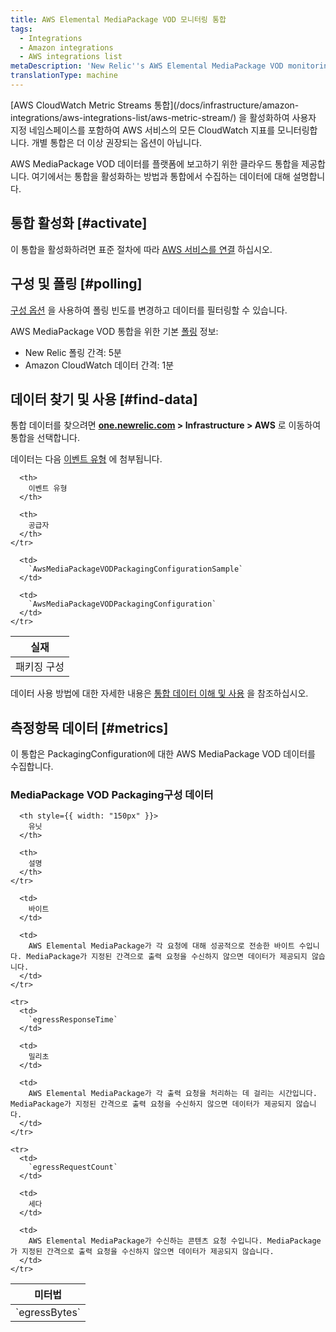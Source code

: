 ```yaml
---
title: AWS Elemental MediaPackage VOD 모니터링 통합
tags:
  - Integrations
  - Amazon integrations
  - AWS integrations list
metaDescription: 'New Relic''s AWS Elemental MediaPackage VOD monitoring integration: the data it reports and how to enable it.'
translationType: machine
---
```


<Callout variant="important">
  [AWS CloudWatch Metric Streams 통합](/docs/infrastructure/amazon-integrations/aws-integrations-list/aws-metric-stream/) 을 활성화하여 사용자 지정 네임스페이스를 포함하여 AWS 서비스의 모든 CloudWatch 지표를 모니터링합니다. 개별 통합은 더 이상 권장되는 옵션이 아닙니다.
</Callout>

AWS MediaPackage VOD 데이터를 플랫폼에 보고하기 위한 클라우드 통합을 제공합니다. 여기에서는 통합을 활성화하는 방법과 통합에서 수집하는 데이터에 대해 설명합니다.

## 통합 활성화 [#activate]

이 통합을 활성화하려면 표준 절차에 따라 [AWS 서비스를 연결](/docs/infrastructure/infrastructure-integrations/getting-started/connect-aws-integrations-infrastructure) 하십시오.

## 구성 및 폴링 [#polling]

[구성 옵션](/docs/integrations/new-relic-integrations/getting-started/configure-polling-frequency-data-collection-cloud-integrations) 을 사용하여 폴링 빈도를 변경하고 데이터를 필터링할 수 있습니다.

AWS MediaPackage VOD 통합을 위한 기본 [폴링](/docs/infrastructure/amazon-integrations/aws-integrations-list/aws-polling-intervals-infrastructure-integrations) 정보:

* New Relic 폴링 간격: 5분
* Amazon CloudWatch 데이터 간격: 1분

## 데이터 찾기 및 사용 [#find-data]

통합 데이터를 찾으려면 **[one.newrelic.com](https://one.newrelic.com) > Infrastructure > AWS** 로 이동하여 통합을 선택합니다.

데이터는 다음 [이벤트 유형](/docs/data-apis/understand-data/new-relic-data-types/#event-data) 에 첨부됩니다.

<table>
  <thead>
    <tr>
      <th>
        실재
      </th>

      <th>
        이벤트 유형
      </th>

      <th>
        공급자
      </th>
    </tr>
  </thead>

  <tbody>
    <tr>
      <td>
        패키징 구성
      </td>

      <td>
        `AwsMediaPackageVODPackagingConfigurationSample`
      </td>

      <td>
        `AwsMediaPackageVODPackagingConfiguration`
      </td>
    </tr>
  </tbody>
</table>

데이터 사용 방법에 대한 자세한 내용은 [통합 데이터 이해 및 사용](/docs/infrastructure/integrations/find-use-infrastructure-integration-data) 을 참조하십시오.

## 측정항목 데이터 [#metrics]

이 통합은 PackagingConfiguration에 대한 AWS MediaPackage VOD 데이터를 수집합니다.

### MediaPackage VOD Packaging구성 데이터

<table>
  <thead>
    <tr>
      <th style={{ width: "275px" }}>
        미터법
      </th>

      <th style={{ width: "150px" }}>
        유닛
      </th>

      <th>
        설명
      </th>
    </tr>
  </thead>

  <tbody>
    <tr>
      <td>
        `egressBytes`
      </td>

      <td>
        바이트
      </td>

      <td>
        AWS Elemental MediaPackage가 각 요청에 대해 성공적으로 전송한 바이트 수입니다. MediaPackage가 지정된 간격으로 출력 요청을 수신하지 않으면 데이터가 제공되지 않습니다.
      </td>
    </tr>

    <tr>
      <td>
        `egressResponseTime`
      </td>

      <td>
        밀리초
      </td>

      <td>
        AWS Elemental MediaPackage가 각 출력 요청을 처리하는 데 걸리는 시간입니다. MediaPackage가 지정된 간격으로 출력 요청을 수신하지 않으면 데이터가 제공되지 않습니다.
      </td>
    </tr>

    <tr>
      <td>
        `egressRequestCount`
      </td>

      <td>
        세다
      </td>

      <td>
        AWS Elemental MediaPackage가 수신하는 콘텐츠 요청 수입니다. MediaPackage가 지정된 간격으로 출력 요청을 수신하지 않으면 데이터가 제공되지 않습니다.
      </td>
    </tr>
  </tbody>
</table>